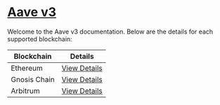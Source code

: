 # [Aave v3](https://aave.com)

Welcome to the Aave v3 documentation. Below are the details for each supported blockchain:

| Blockchain   | Details                           |
| ------------ | --------------------------------- |
| Ethereum     | [View Details](./aaveV3/ethereum) |
| Gnosis Chain | [View Details](./aaveV3/gnosis)   |
| Arbitrum     | [View Details](./aaveV3/arbitrum) |
